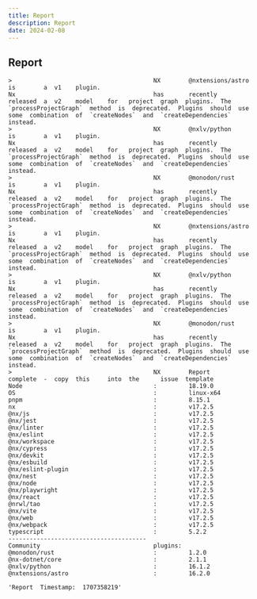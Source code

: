 ```yaml
---
title: Report
description: Report
date: 2024-02-08
---
```


## Report
```
>                                        NX        @nxtensions/astro  is        a  v1    plugin.                                                                                                                                                                              
Nx                                       has       recently           released  a  v2    model    for   project  graph  plugins.  The  `processProjectGraph`  method  is  deprecated.  Plugins  should  use  some  combination  of  `createNodes`  and  `createDependencies`  instead.
>                                        NX        @nxlv/python       is        a  v1    plugin.                                                                                                                                                                              
Nx                                       has       recently           released  a  v2    model    for   project  graph  plugins.  The  `processProjectGraph`  method  is  deprecated.  Plugins  should  use  some  combination  of  `createNodes`  and  `createDependencies`  instead.
>                                        NX        @monodon/rust      is        a  v1    plugin.                                                                                                                                                                              
Nx                                       has       recently           released  a  v2    model    for   project  graph  plugins.  The  `processProjectGraph`  method  is  deprecated.  Plugins  should  use  some  combination  of  `createNodes`  and  `createDependencies`  instead.
>                                        NX        @nxtensions/astro  is        a  v1    plugin.                                                                                                                                                                              
Nx                                       has       recently           released  a  v2    model    for   project  graph  plugins.  The  `processProjectGraph`  method  is  deprecated.  Plugins  should  use  some  combination  of  `createNodes`  and  `createDependencies`  instead.
>                                        NX        @nxlv/python       is        a  v1    plugin.                                                                                                                                                                              
Nx                                       has       recently           released  a  v2    model    for   project  graph  plugins.  The  `processProjectGraph`  method  is  deprecated.  Plugins  should  use  some  combination  of  `createNodes`  and  `createDependencies`  instead.
>                                        NX        @monodon/rust      is        a  v1    plugin.                                                                                                                                                                              
Nx                                       has       recently           released  a  v2    model    for   project  graph  plugins.  The  `processProjectGraph`  method  is  deprecated.  Plugins  should  use  some  combination  of  `createNodes`  and  `createDependencies`  instead.
>                                        NX        Report             complete  -  copy  this     into  the      issue  template                                                                                                                                              
Node                                     :         18.19.0                                                                                                                                                                                                                    
OS                                       :         linux-x64                                                                                                                                                                                                                  
pnpm                                     :         8.15.1                                                                                                                                                                                                                     
nx                                       :         v17.2.5                                                                                                                                                                                                                    
@nx/js                                   :         v17.2.5                                                                                                                                                                                                                    
@nx/jest                                 :         v17.2.5                                                                                                                                                                                                                    
@nx/linter                               :         v17.2.5                                                                                                                                                                                                                    
@nx/eslint                               :         v17.2.5                                                                                                                                                                                                                    
@nx/workspace                            :         v17.2.5                                                                                                                                                                                                                    
@nx/cypress                              :         v17.2.5                                                                                                                                                                                                                    
@nx/devkit                               :         v17.2.5                                                                                                                                                                                                                    
@nx/esbuild                              :         v17.2.5                                                                                                                                                                                                                    
@nx/eslint-plugin                        :         v17.2.5                                                                                                                                                                                                                    
@nx/nest                                 :         v17.2.5                                                                                                                                                                                                                    
@nx/node                                 :         v17.2.5                                                                                                                                                                                                                    
@nx/playwright                           :         v17.2.5                                                                                                                                                                                                                    
@nx/react                                :         v17.2.5                                                                                                                                                                                                                    
@nrwl/tao                                :         v17.2.5                                                                                                                                                                                                                    
@nx/vite                                 :         v17.2.5                                                                                                                                                                                                                    
@nx/web                                  :         v17.2.5                                                                                                                                                                                                                    
@nx/webpack                              :         v17.2.5                                                                                                                                                                                                                    
typescript                               :         5.2.2                                                                                                                                                                                                                      
---------------------------------------                                                                                                                                                                                                                                       
Community                                plugins:                                                                                                                                                                                                                             
@monodon/rust                            :         1.2.0                                                                                                                                                                                                                      
@nx-dotnet/core                          :         2.1.1                                                                                                                                                                                                                      
@nxlv/python                             :         16.1.2                                                                                                                                                                                                                     
@nxtensions/astro                        :         16.2.0                                                                                                                                                                                                                     
```

```
'Report  Timestamp:  1707358219'
```
